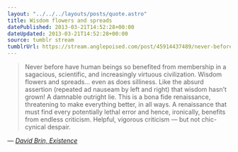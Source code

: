 ```yaml
---
layout: "../../../layouts/posts/quote.astro"
title: Wisdom flowers and spreads
datePublished: 2013-03-21T14:52:28+00:00
dateUpdated: 2013-03-21T14:52:28+00:00
source: tumblr stream
tumblrUrl: https://stream.anglepoised.com/post/45914437489/never-before-have-human-beings-so-benefited-from
---
```


> Never before have human beings so benefited from membership in a sagacious, scientific, and increasingly virtuous civilization. Wisdom flowers and spreads… even as does silliness. Like the absurd assertion (repeated ad nauseam by left and right) that wisdom hasn’t grown! A damnable outright lie. This is a bona fide renaissance, threatening to make everything better, in all ways. A renaissance that must find every potentially lethal error and hence, ironically, benefits from endless criticism. Helpful, vigorous criticism — but not chic-cynical despair.

— <cite>[David Brin, _Existence_](https://www.goodreads.com/book/show/13039884-existence)</cite>

